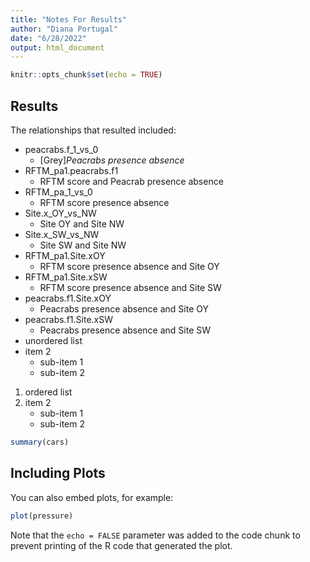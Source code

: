 ```yaml
---
title: "Notes For Results"
author: "Diana Portugal"
date: "6/28/2022"
output: html_document
---
```


```r
knitr::opts_chunk$set(echo = TRUE)
```

## Results 

The relationships that resulted included:


* peacrabs.f_1_vs_0
    + [Grey]*Peacrabs presence absence* 
* RFTM_pa1.peacrabs.f1
    + RFTM score and Peacrab presence absence
* RFTM_pa_1_vs_0
    + RFTM score presence absence
* Site.x_OY_vs_NW
    + Site OY and Site NW
* Site.x_SW_vs_NW
    + Site SW and Site NW
* RFTM_pa1.Site.xOY
    + RFTM score presence absence and Site OY
* RFTM_pa1.Site.xSW
    + RFTM score presence absence and Site SW
* peacrabs.f1.Site.xOY
    + Peacrabs presence absence and Site OY
* peacrabs.f1.Site.xSW
    + Peacrabs presence absence and Site SW



* unordered list
* item 2
    + sub-item 1
    + sub-item 2

1. ordered list
2. item 2
    + sub-item 1
    + sub-item 2 


```r
summary(cars)
```

## Including Plots

You can also embed plots, for example:

```r
plot(pressure)
```

Note that the `echo = FALSE` parameter was added to the code chunk to prevent printing of the R code that generated the plot.
